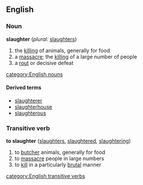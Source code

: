 ==English==
===Noun===
'''slaughter''' (''plural:'' [[slaughters]])
#the [[killing]] of animals, generally for food
#a [[massacre]]; the [[killing]] of a large number of people
#a [[rout]] or decisive defeat

[[category:English nouns]]

====Derived terms====
*[[slaughterer]]
*[[slaughterhouse]]
*[[slaughterous]]

===Transitive verb===
'''to slaughter''' ([[slaughters]], [[slaughtered]], [[slaughtering]]) 

#to [[butcher]] animals, generally for food
#to [[massacre]] people in large numbers
#to [[kill]] in a particularly [[brutal]] manner

[[category:English transitive verbs]]